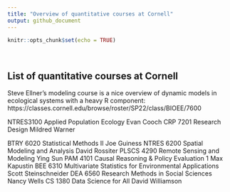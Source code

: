 ```yaml
---
title: "Overview of quantitative courses at Cornell"
output: github_document
---
```


```r
knitr::opts_chunk$set(echo = TRUE)
```

<br>

## List of quantitative courses at Cornell

Steve Ellner's modeling course is a nice overview of dynamic models in ecological systems with a heavy R component: https://classes.cornell.edu/browse/roster/SP22/class/BIOEE/7600

NTRES3100	Applied Population Ecology	Evan Cooch
CRP 7201	Research Design	Mildred Warner

BTRY 6020	Statistical Methods II	Joe Guiness
NTRES 6200	Spatial Modeling and Analysis	David Rossiter
PLSCS 4290	Remote Sensing and Modeling	Ying Sun
PAM 4101	Causal Reasoning & Policy Evaluation 1	Max Kapustin
BEE 6310	Multivariate Statistics for Environmental Applications	Scott Steinschneider
DEA 6560	Research Methods in Social Sciences	Nancy Wells
CS 1380	Data Science for All	David Williamson